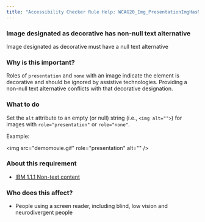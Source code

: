 ```yaml
---
title: "Accessibility Checker Rule Help: WCAG20_Img_PresentationImgHasNonNullAlt"
---
```


<div className="toolHelp">
<Row>
<Column colLg={16} colMd={8} colSm={4} className="toolHead">

### Image designated as decorative has non-null text alternative

<div id="locLevel"></div>

Image designated as decorative must have a null text alternative

</Column>
</Row>
<Row>
<Column colLg={11} colMd={5} colSm={4} className="toolMain">

### Why is this important?

Roles of `presentation` and `none` with an image indicate the element is decorative and should be ignored by assistive technologies. Providing a non-null text alternative conflicts with that decorative designation.

<div id="locSnippet"></div>

### What to do

Set the `alt` attribute to an empty (or null) string (i.e., `<img alt="">`) for images with `role="presentation"` or `role="none"`.

Example:

<CodeSnippet type="single" light={true}>&lt;img src="demomovie.gif" role="presentation" alt="" /&gt;</CodeSnippet>

</Column>
<Column colLg={5} colMd={3} colSm={4} className="toolLeft">

### About this requirement

* [IBM 1.1.1 Non-text content](https://www.ibm.com/able/requirements/requirements/#1_1_1)

### Who does this affect?

* People using a screen reader, including blind, low vision and neurodivergent people

</Column>
</Row>
</div>

